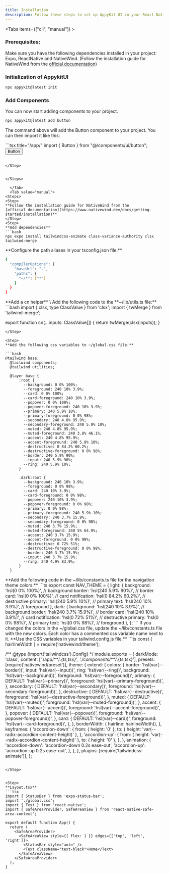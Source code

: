 ```yaml
---
title: Installation
description: Follow these steps to set up AppyKit UI in your React Native project.
---
```



<Tabs items={["cli", "manual"]} >

<Tab value="cli">


<Steps>
<Step>

### Prerequisites:
Make sure you have the following dependencies installed in your project:
Expo, ReactNative and NativeWind.
(Follow the installation guide for NativeWind from the [official documentation](https://www.nativewind.dev/docs/getting-started/installation))
</Step>
<Step>
### Initialization of AppykitUI
```bash
npx appykit@latest init
```
</Step>

<Step>

### Add Components
You can now start adding components to your project.

```bash
npx appykit@latest add button
```
The command above will add the Button component to your project. You can then import it like this:

</Step>

<Step>
```tsx title="/app/"
import { Button } from "@/components/ui/button";

<Button>
  <Text>Button</Text>
</Button>

```

</Step>


</Steps>

  </Tab>
  <Tab value="manual">
<Steps>
<Step>
**Follow the installation guide for NativeWind from the 
[official documentation](https://www.nativewind.dev/docs/getting-started/installation)**
</Step>
<Step>
**Add dependencies**
```bash
npx expo install tailwindcss-animate class-variance-authority clsx tailwind-merge
```
</Step>

<Step>
**Configure the path aliases in your tsconfig.json file.**

```bash
{
  "compilerOptions": {
    "baseUrl": ".",
    "paths": {
      "~/*": ["*"]
    }
  }
}
```

</Step>

<Step>
**Add a cn helper** \
Add the following code to the **~/lib/utils.ts file:**
```bash
import { clsx, type ClassValue } from 'clsx';
import { twMerge } from 'tailwind-merge';

export function cn(...inputs: ClassValue[]) {
  return twMerge(clsx(inputs));
}
```
</Step>

<Step>
**Add the following css variables to ~/global.css file.**

```bash
@tailwind base;
  @tailwind components;
  @tailwind utilities;

  @layer base {
      :root {
        --background: 0 0% 100%;
        --foreground: 240 10% 3.9%;
        --card: 0 0% 100%;
        --card-foreground: 240 10% 3.9%;
        --popover: 0 0% 100%;
        --popover-foreground: 240 10% 3.9%;
        --primary: 240 5.9% 10%;
        --primary-foreground: 0 0% 98%;
        --secondary: 240 4.8% 95.9%;
        --secondary-foreground: 240 5.9% 10%;
        --muted: 240 4.8% 95.9%;
        --muted-foreground: 240 3.8% 46.1%;
        --accent: 240 4.8% 95.9%;
        --accent-foreground: 240 5.9% 10%;
        --destructive: 0 84.2% 60.2%;
        --destructive-foreground: 0 0% 98%;
        --border: 240 5.9% 90%;
        --input: 240 5.9% 90%;
        --ring: 240 5.9% 10%;
      }

      .dark:root {
        --background: 240 10% 3.9%;
        --foreground: 0 0% 98%;
        --card: 240 10% 3.9%;
        --card-foreground: 0 0% 98%;
        --popover: 240 10% 3.9%;
        --popover-foreground: 0 0% 98%;
        --primary: 0 0% 98%;
        --primary-foreground: 240 5.9% 10%;
        --secondary: 240 3.7% 15.9%;
        --secondary-foreground: 0 0% 98%;
        --muted: 240 3.7% 15.9%;
        --muted-foreground: 240 5% 64.9%;
        --accent: 240 3.7% 15.9%;
        --accent-foreground: 0 0% 98%;
        --destructive: 0 72% 51%;
        --destructive-foreground: 0 0% 98%;
        --border: 240 3.7% 15.9%;
        --input: 240 3.7% 15.9%;
        --ring: 240 4.9% 83.9%;
      }
  }
```

</Step>

<Step>
**Add the following code in the ~/lib/constants.ts file for the navigation theme colors:**
```ts
export const NAV_THEME = {
    light: {
      background: 'hsl(0 0% 100%)', // background
      border: 'hsl(240 5.9% 90%)', // border
      card: 'hsl(0 0% 100%)', // card
      notification: 'hsl(0 84.2% 60.2%)', // destructive
      primary: 'hsl(240 5.9% 10%)', // primary
      text: 'hsl(240 10% 3.9%)', // foreground
    },
    dark: {
      background: 'hsl(240 10% 3.9%)', // background
      border: 'hsl(240 3.7% 15.9%)', // border
      card: 'hsl(240 10% 3.9%)', // card
      notification: 'hsl(0 72% 51%)', // destructive
      primary: 'hsl(0 0% 98%)', // primary
      text: 'hsl(0 0% 98%)', // foreground
    },
  };
  ```
  If you changed the colors in the ~/global.css file, update the ~/lib/constants.ts file with the new colors. Each color has a commented css variable name next to it.
  </Step>

<Step>
**Use the CSS variables in your tailwind.config.js file.**
```ts
const { hairlineWidth } = require('nativewind/theme');

/** @type {import('tailwindcss').Config} \*/
module.exports = {
darkMode: 'class',
content: ['./app/**/_.{ts,tsx}', './components/\*\*/_.{ts,tsx}'],
presets: [require('nativewind/preset')],
theme: {
extend: {
colors: {
border: 'hsl(var(--border))',
input: 'hsl(var(--input))',
ring: 'hsl(var(--ring))',
background: 'hsl(var(--background))',
foreground: 'hsl(var(--foreground))',
primary: {
DEFAULT: 'hsl(var(--primary))',
foreground: 'hsl(var(--primary-foreground))',
},
secondary: {
DEFAULT: 'hsl(var(--secondary))',
foreground: 'hsl(var(--secondary-foreground))',
},
destructive: {
DEFAULT: 'hsl(var(--destructive))',
foreground: 'hsl(var(--destructive-foreground))',
},
muted: {
DEFAULT: 'hsl(var(--muted))',
foreground: 'hsl(var(--muted-foreground))',
},
accent: {
DEFAULT: 'hsl(var(--accent))',
foreground: 'hsl(var(--accent-foreground))',
},
popover: {
DEFAULT: 'hsl(var(--popover))',
foreground: 'hsl(var(--popover-foreground))',
},
card: {
DEFAULT: 'hsl(var(--card))',
foreground: 'hsl(var(--card-foreground))',
},
},
borderWidth: {
hairline: hairlineWidth(),
},
keyframes: {
'accordion-down': {
from: { height: '0' },
to: { height: 'var(--radix-accordion-content-height)' },
},
'accordion-up': {
from: { height: 'var(--radix-accordion-content-height)' },
to: { height: '0' },
},
},
animation: {
'accordion-down': 'accordion-down 0.2s ease-out',
'accordion-up': 'accordion-up 0.2s ease-out',
},
},
},
plugins: [require('tailwindcss-animate')],
};

````

</Step>


<Step>
**Layout.tsx**
```tsx
import { StatusBar } from 'expo-status-bar';
import './global.css';
import { Text } from 'react-native';
import { SafeAreaProvider, SafeAreaView } from 'react-native-safe-area-context';

export default function App() {
  return (
    <SafeAreaProvider>
      <SafeAreaView style={{ flex: 1 }} edges={['top', 'left', 'right']}>
        <StatusBar style="auto" />
        <Text className="text-black">Home</Text>
      </SafeAreaView>
    </SafeAreaProvider>
  );
}

````

</Step>
</Steps>

  </Tab>
</Tabs>
